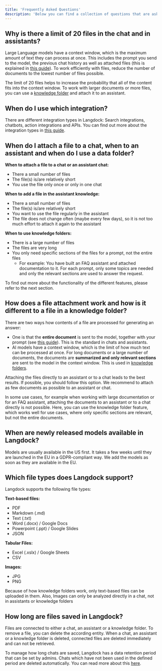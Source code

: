 ```yaml
---
title: 'Frequently Asked Questions'
description: 'Below you can find a collection of questions that are asked regularly.'
---
```


## Why is there a limit of 20 files in the chat and in assistants?
Large Language models have a context window, which is the maximum amount of text they can process at once. This includes the prompt you send to the model, the previous chat history as well as attached files (this is explained in [this guide](https://docs.langdock.com/resources/basics)). To work efficiently with files, reduce the number of documents to the lowest number of files possible.

The limit of 20 files helps to increase the probability that all of the content fits into the context window. To work with larger documents or more files, you can use a [knowledge folder](https://docs.langdock.com/settings/knowledge-folders/introduction) and attach it to an assistant.

## When do I use which integration?
There are different integration types in Langdock: Search integrations, chatbots, action integrations and APIs. You can find out more about the integration types in [this guide](https://docs.langdock.com/settings/integrations/types).

## When do I attach a file to a chat, when to an assistant and when do I use a data folder?
**When to attach a file to a chat or an assistant chat:**
- There a small number of files
- The file(s) is/are relatively short
- You use the file only once or only in one chat

**When to add a file in the assistant knowledge:**
- There a small number of files
- The file(s) is/are relatively short
- You want to use the file regularly in the assistant
- The file does not change often (maybe every few days), so it is not too much effort to attach it again to the assistant

**When to use knowledge folders:**
- There is a large number of files
- The files are very long
- You only need specific sections of the files for a prompt, not the entire files
  - For example: You have built an FAQ assistant and attached documentation to it. For each prompt, only some topics are needed and only the relevant sections are used to answer the request.

To find out more about the functionality of the different features, please refer to the next section.

## How does a file attachment work and how is it different to a file in a knowledge folder?
There are two ways how contents of a file are processed for generating an answer:
- One is that the **entire document** is sent to the model, together with your prompt (see [this guide](https://docs.langdock.com/resources/basics)). This is the standard in chats and assistants.
- AI models have a context window, which is the limit of how much text can be processed at once. For long documents or a large number of documents, the documents are **summarized and only relevant sections** are sent to the model in the context window. This is used in [knowledge folders](https://docs.langdock.com/settings/knowledge-folders/introduction).

Attaching the files directly to an assistant or to a chat leads to the best results. If possible, you should follow this option. We recommend to attach as few documents as possible to an assistant or chat.

In some use cases, for example when working with large documentation or for an FAQ assistant, attaching the documents to an assistant or to a chat directly is not possible. Here, you can use the knowledge folder feature, which works well for use cases, where only specific sections are relevant, but not the entire documents.

## When are newly released models available in Langdock?
Models are usually available in the US first. It takes a few weeks until they are launched in the EU in a GDPR-compliant way. We add the models as soon as they are available in the EU.

## Which file types does Langdock support?
Langdock supports the following file types:

**Text-based files:**
- PDF
- Markdown (.md)
- Text (.txt)
- Word (.docx) / Google Docs
- Powerpoint (.ppt) / Google Slides
- JSON

**Tabular Files:**
- Excel (.xslx) / Google Sheets
- CSV

**Images:**
- JPG
- PNG

<Info>Because of how knowledge folders work, only text-based files can be uploaded in them. Also, Images can only be analyzed directly in a chat, not in assistants or knowledge folders</Info>

## How long are files saved in Langdock?
Files are connected to either a chat, an assistant or a knowledge folder. To remove a file, you can delete the according entity. When a chat, an assistant or a knowledge folder is deleted, connected files are deleted immediately and can not be retrieved.

To manage how long chats are saved, Langdock has a data retention period that can be set by admins. Chats which have not been used in the defined period are deleted automatically. You can read more about this [here](https://docs.langdock.com/settings/workspace#chat).